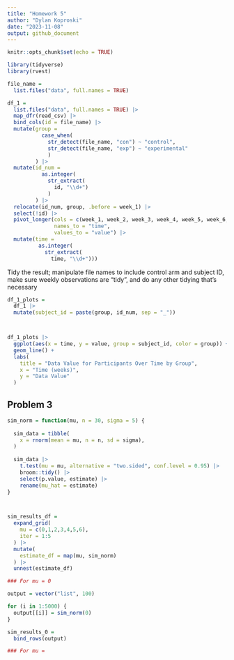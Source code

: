 ```yaml
---
title: "Homework 5"
author: "Dylan Koproski"
date: "2023-11-08"
output: github_document
---
```


```r
knitr::opts_chunk$set(echo = TRUE)
```

```r
library(tidyverse)
library(rvest)

```


```r
file_name =
  list.files("data", full.names = TRUE)

df_1 =
  list.files("data", full.names = TRUE) |> 
  map_dfr(read_csv) |> 
  bind_cols(id = file_name) |>
  mutate(group = 
           case_when(
             str_detect(file_name, "con") ~ "control",
             str_detect(file_name, "exp") ~ "experimental"
             )
         ) |> 
  mutate(id_num = 
           as.integer(
             str_extract(
               id, "\\d+")
             )
         ) |> 
  relocate(id_num, group, .before = week_1) |> 
  select(!id) |> 
  pivot_longer(cols = c(week_1, week_2, week_3, week_4, week_5, week_6, week_7, week_8),
               names_to = "time",
               values_to = "value") |> 
  mutate(time = 
          as.integer(
            str_extract(
              time, "\\d+")))

```
Tidy the result; manipulate file names to include control arm and subject ID, make sure weekly observations are “tidy”, and do any other tidying that’s necessary

```r
df_1_plots =
  df_1 |> 
  mutate(subject_id = paste(group, id_num, sep = "_"))



df_1_plots |> 
  ggplot(aes(x = time, y = value, group = subject_id, color = group)) + 
  geom_line() + 
  labs(
    title = "Data Value for Participants Over Time by Group",
    x = "Time (weeks)",
    y = "Data Value"
  )

```


## Problem 3

```r
sim_norm = function(mu, n = 30, sigma = 5) {
  
  sim_data = tibble(
    x = rnorm(mean = mu, n = n, sd = sigma),
  )
  
  sim_data |>  
    t.test(mu = mu, alternative = "two.sided", conf.level = 0.95) |> 
    broom::tidy() |> 
    select(p.value, estimate) |> 
    rename(mu_hat = estimate)
}



sim_results_df = 
  expand_grid(
    mu = c(0,1,2,3,4,5,6),
    iter = 1:5
  ) |> 
  mutate(
    estimate_df = map(mu, sim_norm)
  ) |> 
  unnest(estimate_df)

```


```r
### For mu = 0

output = vector("list", 100)

for (i in 1:5000) {
  output[[i]] = sim_norm(0)
}

sim_results_0 = 
  bind_rows(output) 

### For mu = 
```



